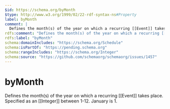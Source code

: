 ```yaml
---
$id: https://schema.org/byMonth
$type: http://www.w3.org/1999/02/22-rdf-syntax-ns#Property
label: byMonth
comment: |
  Defines the month(s) of the year on which a recurring [[Event]] takes place. Specified as an [[Integer]] between 1-12. January is 1.
rdfs:comment: "Defines the month(s) of the year on which a recurring [[Event]] takes place. Specified as an [[Integer]] between 1-12. January is 1."
rdfs:label: "byMonth"
schema:domainIncludes: "https://schema.org/Schedule"
schema:isPartOf: "https://pending.schema.org"
schema:rangeIncludes: "https://schema.org/Integer"
schema:source: "https://github.com/schemaorg/schemaorg/issues/1457"
---
```


# byMonth

Defines the month(s) of the year on which a recurring [[Event]] takes place. Specified as an [[Integer]] between 1-12. January is 1.

